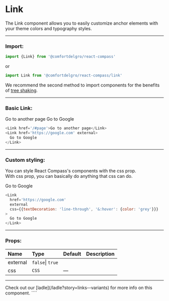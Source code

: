 
# Link

The Link component allows you to easily customize anchor elements with your theme colors and typography styles.

---

### Import:

```js
import {Link} from '@comfortdelgro/react-compass'
```

or

```js
import Link from '@comfortdelgro/react-compass/link'
```

We recommend the second method to import components for the benefits of [tree shaking](https://developer.mozilla.org/en-US/docs/Glossary/Tree_shaking).

---

### Basic Link:

<section className={styles.avatarShowcaseContainer}>
  <Link href='/#page'>Go to another page</Link>
  <Link href='https://google.com' external>
    Go to Google
  </Link>
</section>

```js
<Link href='/#page'>Go to another page</Link>
<Link href='https://google.com' external>
  Go to Google
</Link>
```

---

### Custom styling:

You can style React Compass's components with the css prop. <br/>
With css prop, you can basically do anything that css can do.

<section className={styles.avatarShowcaseContainer}>
  <Link
    href='https://google.com'
    external
    css={{textDecoration: 'line-through', '&:hover': {color: 'grey'}}}
  >
    Go to Google
  </Link>
</section>

```js
<Link
  href='https://google.com'
  external
  css={{textDecoration: 'line-through', '&:hover': {color: 'grey'}}}
>
  Go to Google
</Link>
```

---

### Props:

| Name     | Type             | Default | Description |
| :------- | :--------------- | :------ | :---------- |
| external | `false`\| `true` |         |             |
| css      | `CSS`            | —       |             |

---

<Callout>
  Check out our [ladle](/ladle?story=links--variants) for more info on this
  component.
</Callout>
````
